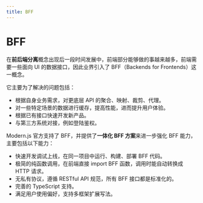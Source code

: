 ```yaml
---
title: BFF
---
```

# BFF

在**前后端分离**概念出现后一段时间发展中，前端部分能够做的事越来越多，前端需要一些面向 UI 的数据接口，因此业界引入了 BFF（Backends for Frontends）这一概念。

它主要为了解决的问题包括：

- 根据自身业务需求，对更底层 API 的聚合、映射、裁剪、代理。
- 对一些特定场景的数据进行缓存，提高性能，进而提升用户体验。
- 根据已有接口快速开发新产品。
- 与第三方系统对接，例如登陆鉴权。

Modern.js 官方支持了 BFF，并提供了**一体化 BFF 方案**来进一步强化 BFF 能力，主要包括以下能力：

- 快速开发调试上线，在同一项目中运行、构建、部署 BFF 代码。
- 极简的纯函数调用，在前端直接 import BFF 函数，调用时能自动转换成 HTTP 请求。
- 无私有协议，遵循 RESTful API 规范，所有 BFF 接口都是标准化的。
- 完善的 TypeScript 支持。
- 满足用户使用偏好，支持多框架扩展写法。

